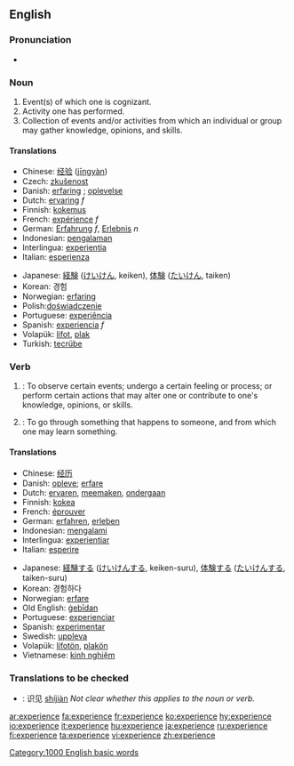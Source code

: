 {{see|expérience}}
==English==

===Pronunciation===
*{{audio|en-us-experience.ogg|Audio (US)}}

===Noun===
{{en-noun}}

# Event(s) of which one is cognizant.
# Activity one has performed. 
# Collection of events and/or activities from which an individual or group may gather knowledge, opinions, and skills.

====Translations====
{{top}}
*Chinese: [[经验]] ([[jingyan|jīngyàn]])
*Czech: [[zkušenost]]
*Danish: [[erfaring]] ; [[oplevelse]]
*Dutch: [[ervaring]] ''f''
*Finnish: [[kokemus]]
*French: [[expérience]] ''f''
*German: [[Erfahrung]] ''f'', [[Erlebnis]] ''n''
*Indonesian: [[alam|pengalaman]] 
*Interlingua: [[experientia]] 
*Italian: [[esperienza]] 
{{mid}}
*Japanese: [[経験]] ([[けいけん]], keiken), [[体験]] ([[たいけん]], taiken) 
*Korean: 경험
*Norwegian: [[erfaring]]
*Polish:[[doświadczenie]]
*Portuguese: [[experiência]] 
*Spanish: [[experiencia]] ''f''
*Volapük: [[lifot]], [[plak]]
*Turkish: [[tecrübe]] 

{{bottom}}

===Verb===
{{en-verb|experienc|ing}}

# {{transitive}}: To observe certain events; undergo a certain feeling or process; or perform certain actions that may alter one or contribute  to one's knowledge, opinions, or skills.
# {{intransitive}}: To go through something that happens to someone, and from which one may learn something.

====Translations====
{{top}}
*Chinese: [[经历]]
*Danish: [[opleve]]; [[erfare]]
*Dutch: [[ervaren]], [[meemaken]], [[ondergaan]]
*Finnish: [[kokea]]
*French: [[éprouver]]
*German: [[erfahren]], [[erleben]] 
*Indonesian: [[alam|mengalami]] 
*Interlingua: [[experientiar]] 
*Italian: [[esperire]] 
{{mid}}
*Japanese: [[経験]]する ([[けいけん]]する, keiken-suru), [[体験]]する ([[たいけん]]する, taiken-suru) 
*Korean: 경험하다
*Norwegian: [[erfare]]
*Old English: [[gebidan|ġebīdan]]
*Portuguese: [[experienciar]] 
*Spanish: [[experimentar]]
*Swedish: [[uppleva]]
*Volapük: [[lifotön]], [[plakön]]
*Vietnamese: [[kinh nghiệm]]
{{bottom}}

===Translations to be checked===
{{checktrans}}
*{{ttbc|Chinese}}: 识见 [[shijian|shíjiàn]]  ''Not clear whether this applies to the noun or verb.''

[[Category:1000 English basic words]]

[[ar:experience]]
[[fa:experience]]
[[fr:experience]]
[[ko:experience]]
[[hy:experience]]
[[io:experience]]
[[it:experience]]
[[hu:experience]]
[[ja:experience]]
[[ru:experience]]
[[fi:experience]]
[[ta:experience]]
[[vi:experience]]
[[zh:experience]]